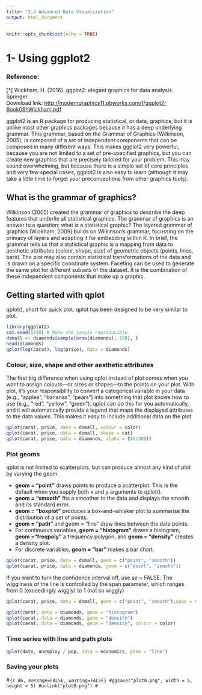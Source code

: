 ```yaml
---
title: "2.3 Advanced Data Visualization"
output: html_document
---
```


```r
knitr::opts_chunk$set(echo = TRUE)
```

# 1- Using ggplot2 
### Reference:
[*] Wickham, H. (2016). ggplot2: elegant graphics for data analysis. Springer.<br />
Download link: <http://moderngraphics11.pbworks.com/f/ggplot2-Book09hWickham.pdf>

ggplot2 is an R package for producing statistical, or data, graphics, but it is unlike most other graphics packages because it has a deep underlying grammar. This grammar, based on the Grammar of Graphics (Wilkinson, 2005), is composed of a set of independent components that can be composed in many different ways. This makes ggplot2 very powerful, because you are not limited to a set of pre-specified graphics, but you can create new graphics that are precisely tailored for your problem. This may sound overwhelming, but because there is a simple set of core principles and very few special cases, ggplot2 is also easy to learn (although it may take a little time to forget your preconceptions from other graphics tools).

## What is the grammar of graphics?
Wilkinson (2005) created the grammar of graphics to describe the deep features that underlie all statistical graphics. The grammar of graphics is an answer to a question: what is a statistical graphic? The layered grammar of graphics
(Wickham, 2009) builds on Wilkinson’s grammar, focussing on the primacy of layers and adapting it for embedding within R. In brief, the grammar tells us that a statistical graphic is a mapping from data to aesthetic attributes
(colour, shape, size) of geometric objects (points, lines, bars). The plot may also contain statistical transformations of the data and is drawn on a specific coordinate system. Faceting can be used to generate the same plot for different subsets of the dataset. It is the combination of these independent components that make up a graphic.

## Getting started with qplot
qplot(), short for quick plot. qplot has been designed to be very similar to plot.
```r
library(ggplot2)
set.seed(1410) # Make the sample reproducible
dsmall <- diamonds[sample(nrow(diamonds), 100), ]
head(diamonds)
qplot(log(carat), log(price), data = diamonds)
```
### Colour, size, shape and other aesthetic attributes
The first big difference when using qplot instead of plot comes when you want to assign colours—or sizes or shapes—to the points on your plot. With plot, it’s your responsibility to convert a categorical variable in your data
(e.g., “apples”, “bananas”, “pears”) into something that plot knows how to use (e.g., “red”, “yellow”, “green”). qplot can do this for you automatically, and it will automatically provide a legend that maps the displayed attributes
to the data values. This makes it easy to include additional data on the plot. 
```r
qplot(carat, price, data = dsmall, colour = color)
qplot(carat, price, data = dsmall, shape = cut)
qplot(carat, price, data = diamonds, alpha = I(1/200))
```

### Plot geoms
qplot is not limited to scatterplots, but can produce almost any kind of plot by varying the geom.

* **geom = "point"** draws points to produce a scatterplot. This is the default when you supply both x and y arguments to qplot().
* **geom = "smooth"** fits a smoother to the data and displays the smooth and its standard error.
* **geom = "boxplot"** produces a box-and-whisker plot to summarise the distribution of a set of points.
* **geom = "path"** and geom = "line" draw lines between the data points.
* For continuous variables, **geom = "histogram"** draws a histogram, **geom ="freqpoly"** a frequency polygon, and **geom = "density"** creates a density plot.
* For discrete variables, **geom = "bar"** makes a bar chart.
```r
qplot(carat, price, data = dsmall, geom = c("point", "smooth"))
qplot(carat, price, data = diamonds, geom = c("point", "smooth"))
```

If you want to turn the confidence interval off, use se = FALSE. The
wiggliness of the line is controlled by the span parameter, which ranges
from 0 (exceedingly wiggly) to 1 (not so wiggly)
```r
qplot(carat, price, data = dsmall, geom = c("point", "smooth"),span = 0.2)
```

```r
qplot(carat, data = diamonds, geom = "histogram")
qplot(carat, data = diamonds, geom = "density")
qplot(carat, data = diamonds, geom = "density", colour = color)
```

### Time series with line and path plots
```r
qplot(date, unemploy / pop, data = economics, geom = "line")
```

### Saving your plots
#```{r d6, message=FALSE, warning=FALSE}
#ggsave("plot0.png", width = 5, height = 5)
#unlink("plot0.png")
#```
